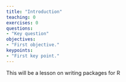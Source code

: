 ```yaml
---
title: "Introduction"
teaching: 0
exercises: 0
questions:
- "Key question"
objectives:
- "First objective."
keypoints:
- "First key point."
---
```


This will be a lesson on writing packages for R

